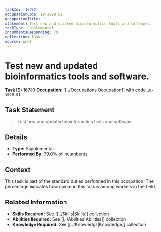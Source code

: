 ```yaml
---
taskId: '16780'
occupationCode: 19-1029.01
occupationTitle: ''
statement: Test new and updated bioinformatics tools and software.
taskType: Supplemental
incumbentsResponding: 79
collection: Tasks
source: onet
---
```

# Test new and updated bioinformatics tools and software.

**Task ID:** 16780
**Occupation:** [[../Occupations|Occupation]] with code `19-1029.01`

## Task Statement

> Test new and updated bioinformatics tools and software.

## Details

- **Type:** Supplemental
- **Performed By:** 79.0% of incumbents

## Context

This task is part of the standard duties performed in this occupation. The percentage indicates how common this task is among workers in the field.

## Related Information

- **Skills Required:** See [[../Skills|Skills]] collection
- **Abilities Required:** See [[../Abilities|Abilities]] collection
- **Knowledge Required:** See [[../Knowledge|Knowledge]] collection
